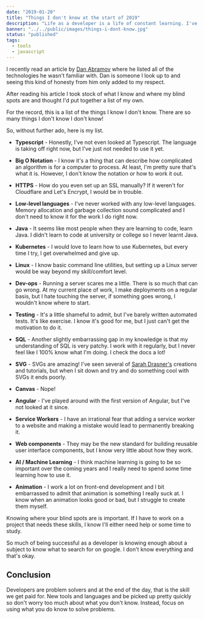 ```yaml
---
date: "2019-01-20"
title: "Things I don't know at the start of 2019"
description: "Life as a developer is a life of constant learning. I've taken stock of some of the things I don't know at the beginning of 2019"
banner: "../../public/images/things-i-dont-know.jpg"
status: "published"
tags:
  - tools
  - javascript
---
```


I recently read an article by [Dan Abramov](https://overreacted.io/things-i-dont-know-as-of-2018/) where he listed all of the technologies he wasn't familiar with. Dan is someone I look up to and seeing this kind of honesty from him only added to my respect.

After reading his article I took stock of what I know and where my blind spots are and thought I'd put together a list of my own.

For the record, this is a list of the things I know I don't know. There are so many things I don't know I don't know!

So, without further ado, here is my list.

- **Typescript** - Honestly, I've not even looked at Typescript. The language is taking off right now, but I've just not needed to use it yet.

- **Big O Notation** - I know it's a thing that can describe how complicated an algorithm is for a computer to process. At least, I'm pretty sure that's what it is. However, I don't know the notation or how to work it out.

- **HTTPS** - How do you even set up an SSL manually? If it weren't for Cloudflare and Let's Encrypt, I would be in trouble.

- **Low-level languages** - I've never worked with any low-level languages. Memory allocation and garbage collection sound complicated and I don't need to know it for the work I do right now.

- **Java** - It seems like most people when they are learning to code, learn Java. I didn't learn to code at university or college so I never learnt Java.

- **Kubernetes** - I would love to learn how to use Kubernetes, but every time I try, I get overwhelmed and give up.

- **Linux** - I know basic command line utilities, but setting up a Linux server would be way beyond my skill/comfort level.

- **Dev-ops** - Running a server scares me a little. There is so much that can go wrong. At my current place of work, I make deployments on a regular basis, but I hate touching the server, if something goes wrong, I wouldn't know where to start.

- **Testing** - It's a little shameful to admit, but I've barely written automated tests. It's like exercise. I know it's good for me, but I just can't get the motivation to do it.

- **SQL** - Another slightly embarrassing gap in my knowledge is that my understanding of SQL is very patchy. I work with it regularly, but I never feel like I 100% know what I'm doing. I check the docs a lot!

- **SVG** - SVGs are amazing! I've seen several of [Sarah Drasner's](https://twitter.com/sarah_edo) creations and tutorials, but when I sit down and try and do something cool with SVGs it ends poorly.

- **Canvas** - Nope!

- **Angular** - I've played around with the first version of Angular, but I've not looked at it since.

- **Service Workers** - I have an irrational fear that adding a service worker to a website and making a mistake would lead to permanently breaking it.

- **Web components** - They may be the new standard for building reusable user interface components, but I know very little about how they work.

- **AI / Machine Learning** - I think machine learning is going to be so important over the coming years and I really need to spend some time learning how to use it.

- **Animation** - I work a lot on front-end development and I bit embarrassed to admit that animation is something I really suck at. I know when an animation looks good or bad, but I struggle to create them myself.

Knowing where your blind spots are is important. If I have to work on a project that needs these skills, I know I'll either need help or some time to study.

So much of being successful as a developer is knowing enough about a subject to know what to search for on google. I don't know everything and that's okay.

## Conclusion

Developers are problem solvers and at the end of the day, that is the skill we get paid for. New tools and languages and be picked up pretty quickly so don't worry too much about what you don't know. Instead, focus on using what you do know to solve problems.
